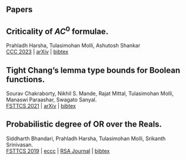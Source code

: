 ## Papers 

:::{.callout-warning icon=false appearance="minimal"}
# **Criticality of $AC^0$ formulae.**
Prahladh Harsha, Tulasimohan Molli, Ashutosh Shankar </br>
<!-- *Abstract:* </br> -->
[CCC 2023]() |  [arXiv]()  | [bibtex]()
:::

:::{.callout-warning icon=false appearance="minimal"}
# **Tight Chang's lemma type bounds for Boolean functions.**
Sourav Chakraborty, Nikhil S. Mande, Rajat Mittal, Tulasimohan Molli, Manaswi Paraashar, Swagato Sanyal. </br>
[FSTTCS 2021]() | [arXiv]() | [bibtex]()
:::

:::{.callout-warning icon=false appearance="minimal"}
# **Probabilistic degree of OR over the Reals.**
Siddharth Bhandari, Prahladh Harsha, Tulasimohan Molli, Srikanth Srinivasan. </br>
[FSTTCS 2019]() | [eccc]() | [RSA Journal]() | [bibtex]()
:::